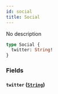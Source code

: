 ```yaml
---
id: social
title: Social
---
```



No description

```graphql
type Social {
  twitter: String!
}
```


### Fields

#### `twitter` ([`String`](/cyberconnect-api/reference/scalars/string))






